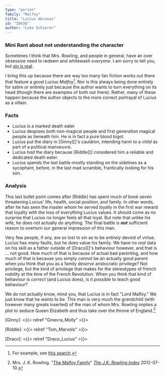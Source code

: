 ```yaml
---
type: "person"
family: "Malfoy"
title: "Lucius Abraxas"
id: "I0038"
author: "Luke Schierer"
---
```


### Mini Rant about not understanding the character 

Sometimes I think that Mrs. Rowling, and people in general, have an over
obsessive need to redeem and whitewash *everyone*.  I am sorry to tell you, but
[sin is real][].  

I bring this up because there are way too many fan fiction works out there that
feature a *good Lucius Malfoy[^glm]*.  Nor is this always being done entirely
for satire or entirely just because the author wants to turn everything on its
head (though there are examples of both out there).  Rather, many of these
happen because the author objects to the more correct portrayal of Lucius as a
villain.

[^glm]: For example, see [this search][ao3glm].

[ao3glm]: <https://archiveofourown.org/works?commit=Sort+and+Filter&work_search%5Bsort_column%5D=revised_at&work_search%5Bother_tag_names%5D=Good+Lucius+Malfoy&exclude_work_search%5Bcategory_ids%5D%5B%5D=23&work_search%5Bexcluded_tag_names%5D=&work_search%5Bcrossover%5D=&work_search%5Bcomplete%5D=&work_search%5Bwords_from%5D=&work_search%5Bwords_to%5D=&work_search%5Bdate_from%5D=&work_search%5Bdate_to%5D=&work_search%5Bquery%5D=&work_search%5Blanguage_id%5D=&tag_id=Harry+Potter+-+J*d*+K*d*+Rowling>

[sin is real]: <https://www.thecatholicthing.org/2015/10/16/the-reality-of-sin/>

### Facts

* Lucius is a marked death eater
* Lucius despises both non-magical people and first generation magical people as beneath him.  He is in fact a pure blood bigot.
* Lucius put the diary in [Ginny][]'s cauldron, intending harm to a *child* as part of a political manoeuvre. 
* Lucius *had* the diary because [Riddle][] considered him a reliable and dedicated death eater. 
* Lucius spends the last battle mostly standing on the sidelines as a sycophant, before, in the last mad scramble, frantically looking for his son. 

### Analysis

This last bullet point comes after [Riddle] has spent much of book seven
threatening Lucius' life, health, social position, and family.  In other words,
after he has seen the master whom he served loyally in the first war reward
that loyalty with the loss of everything Lucius values.  It should come as no
surprise that Lucius no longer feels all that loyal.  But note that unlike his
wife, he does not actually *do* anything.  The final battle is _**not**_
sufficient reason to overturn our general impression of this man.

Very few people, if any, are so lost to sin as to be *entirely* devoid of
virtue.  Lucius has *many* faults, but he does value his family.  We have no
*real* data on his skill as a father outside of [Draco][]'s behaviour however,
and that is … not good.  How much of that is because of actual bad parenting,
and how much of that is because you simply *cannot* be an actually good parent
when you think that you as a family *deserve* aristocratic privilege?  Not
privilege, but the kind of privilege that makes for the stereotypes of french
nobility at the time of the French Revolution.  When you think that kind of
behaviour is *correct* (and Lucius does), is it *possible* to teach good
behaviour?

We do not actually know, mind you, that Lucius is in fact "Lord Malfoy."  We
just know that he *wants to be.*  This man is very much the grandchild (with
however many greats inserted) of the man of whom Mrs. Rowling implies a plot to
seduce Queen Elizabeth and thus take over the throne of England.[^230104-1]  

[^230104-1]: Mrs. J. K. Rowling. "[The Malfoy Family][]"
    _[The J.K. Rowling Index][]_ 2012-07-10.

[The J.K. Rowling Index]: <https://www.rowlingindex.org/>

[The Malfoy Family]: <https://www.rowlingindex.org/work/pmmf/>

[Ginny]: <{{< relref "Ginevra_Molly" >}}>

[Riddle]: <{{< relref "Tom_Marvolo" >}}>

[Draco]: <{{< relref "Draco_Lucius" >}}>

